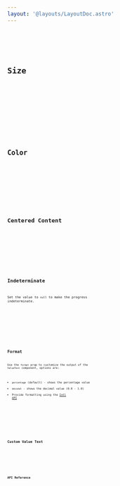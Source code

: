 ```yaml
---
layout: '@layouts/LayoutDoc.astro'
---
```










<Preview client:load>
	<Fragment slot="preview">
		<Default client:visible />
	</Fragment>
	<Fragment slot="code">
		<Code code={DefaultRaw} lang="tsx" />
	</Fragment>
</Preview>

## Size

<Preview client:load>
	<Fragment slot="preview">
		<Size client:visible />
	</Fragment>
	<Fragment slot="code">
		<Code code={SizeRaw} lang="tsx" />
	</Fragment>
</Preview>

## Color

<Preview client:load>
	<Fragment slot="preview">
		<Color client:visible />
	</Fragment>
	<Fragment slot="code">
		<Code code={ColorRaw} lang="tsx" />
	</Fragment>
</Preview>

## Centered Content

<Preview client:load>
	<Fragment slot="preview">
		<CenteredContent client:visible />
	</Fragment>
	<Fragment slot="code">
		<Code code={CenteredContentRaw} lang="tsx" />
	</Fragment>
</Preview>

## Indeterminate

Set the value to `null` to make the progress indeterminate.

<Preview client:load>
	<Fragment slot="preview">
		<Indeterminate client:visible />
	</Fragment>
	<Fragment slot="code">
		<Code code={IndeterminateRaw} lang="tsx" />
	</Fragment>
</Preview>

## Format

Use the `format` prop to customize the output of the `ValueText` component, options are:

- `percentage` (default) - shows the percentage value
- `decimal` - shows the decimal value (0.0 - 1.0)
- Provide formatting using the [Intl API](https://developer.mozilla.org/en-US/docs/Web/JavaScript/Reference/Global_Objects/Intl)

<Preview client:load>
	<Fragment slot="preview">
		<Format client:visible />
	</Fragment>
	<Fragment slot="code">
		<Code code={FormatRaw} lang="tsx" />
	</Fragment>
</Preview>

## Custom Value Text

<Preview client:load>
	<Fragment slot="preview">
		<CustomValueText client:visible />
	</Fragment>
	<Fragment slot="code">
		<Code code={CustomValueTextRaw} lang="tsx" />
	</Fragment>
</Preview>

## API Reference

<ApiTable component="progress" />
